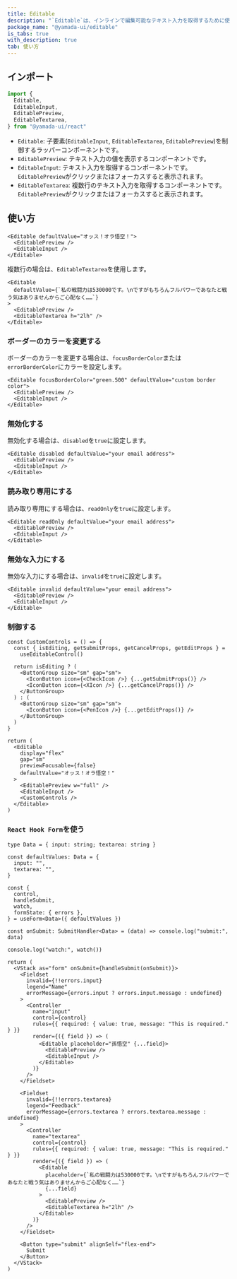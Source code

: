 ```yaml
---
title: Editable
description: "`Editable`は、インラインで編集可能なテキスト入力を取得するために使用されるコンポーネントです。"
package_name: "@yamada-ui/editable"
is_tabs: true
with_description: true
tab: 使い方
---
```


## インポート

```ts
import {
  Editable,
  EditableInput,
  EditablePreview,
  EditableTextarea,
} from "@yamada-ui/react"
```

- `Editable`: 子要素(`EditableInput`, `EditableTextarea`, `EditablePreview`)を制御するラッパーコンポーネントです。
- `EditablePreview`: テキスト入力の値を表示するコンポーネントです。
- `EditableInput`: テキスト入力を取得するコンポーネントです。`EditablePreview`がクリックまたはフォーカスすると表示されます。
- `EditableTextarea`: 複数行のテキスト入力を取得するコンポーネントです。`EditablePreview`がクリックまたはフォーカスすると表示されます。

## 使い方

```tsx
<Editable defaultValue="オッス！オラ悟空！">
  <EditablePreview />
  <EditableInput />
</Editable>
```

複数行の場合は、`EditableTextarea`を使用します。

```tsx
<Editable
  defaultValue={`私の戦闘力は530000です。\nですがもちろんフルパワーであなたと戦う気はありませんからご心配なく……`}
>
  <EditablePreview />
  <EditableTextarea h="2lh" />
</Editable>
```

### ボーダーのカラーを変更する

ボーダーのカラーを変更する場合は、`focusBorderColor`または`errorBorderColor`にカラーを設定します。

```tsx
<Editable focusBorderColor="green.500" defaultValue="custom border color">
  <EditablePreview />
  <EditableInput />
</Editable>
```

### 無効化する

無効化する場合は、`disabled`を`true`に設定します。

```tsx
<Editable disabled defaultValue="your email address">
  <EditablePreview />
  <EditableInput />
</Editable>
```

### 読み取り専用にする

読み取り専用にする場合は、`readOnly`を`true`に設定します。

```tsx
<Editable readOnly defaultValue="your email address">
  <EditablePreview />
  <EditableInput />
</Editable>
```

### 無効な入力にする

無効な入力にする場合は、`invalid`を`true`に設定します。

```tsx
<Editable invalid defaultValue="your email address">
  <EditablePreview />
  <EditableInput />
</Editable>
```

### 制御する

```tsx functional=true
const CustomControls = () => {
  const { isEditing, getSubmitProps, getCancelProps, getEditProps } =
    useEditableControl()

  return isEditing ? (
    <ButtonGroup size="sm" gap="sm">
      <IconButton icon={<CheckIcon />} {...getSubmitProps()} />
      <IconButton icon={<XIcon />} {...getCancelProps()} />
    </ButtonGroup>
  ) : (
    <ButtonGroup size="sm" gap="sm">
      <IconButton icon={<PenIcon />} {...getEditProps()} />
    </ButtonGroup>
  )
}

return (
  <Editable
    display="flex"
    gap="sm"
    previewFocusable={false}
    defaultValue="オッス！オラ悟空！"
  >
    <EditablePreview w="full" />
    <EditableInput />
    <CustomControls />
  </Editable>
)
```

### `React Hook Form`を使う

```tsx functional=true
type Data = { input: string; textarea: string }

const defaultValues: Data = {
  input: "",
  textarea: "",
}

const {
  control,
  handleSubmit,
  watch,
  formState: { errors },
} = useForm<Data>({ defaultValues })

const onSubmit: SubmitHandler<Data> = (data) => console.log("submit:", data)

console.log("watch:", watch())

return (
  <VStack as="form" onSubmit={handleSubmit(onSubmit)}>
    <Fieldset
      invalid={!!errors.input}
      legend="Name"
      errorMessage={errors.input ? errors.input.message : undefined}
    >
      <Controller
        name="input"
        control={control}
        rules={{ required: { value: true, message: "This is required." } }}
        render={({ field }) => (
          <Editable placeholder="孫悟空" {...field}>
            <EditablePreview />
            <EditableInput />
          </Editable>
        )}
      />
    </Fieldset>

    <Fieldset
      invalid={!!errors.textarea}
      legend="Feedback"
      errorMessage={errors.textarea ? errors.textarea.message : undefined}
    >
      <Controller
        name="textarea"
        control={control}
        rules={{ required: { value: true, message: "This is required." } }}
        render={({ field }) => (
          <Editable
            placeholder={`私の戦闘力は530000です。\nですがもちろんフルパワーであなたと戦う気はありませんからご心配なく……`}
            {...field}
          >
            <EditablePreview />
            <EditableTextarea h="2lh" />
          </Editable>
        )}
      />
    </Fieldset>

    <Button type="submit" alignSelf="flex-end">
      Submit
    </Button>
  </VStack>
)
```
